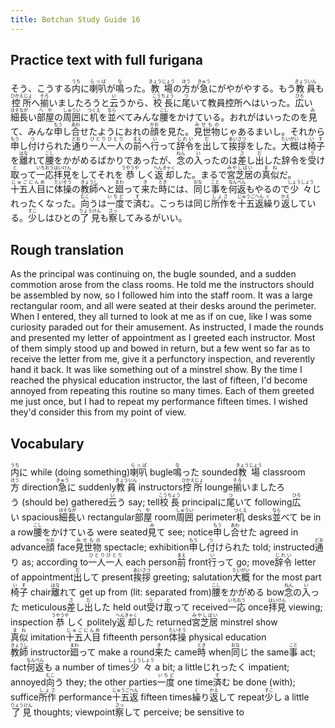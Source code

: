 ```yaml
---
title: Botchan Study Guide 16
---
```


## Practice text with full furigana

<p>
そう、こうする<ruby><rb>内</rb><rt>うち</rt></ruby>に<ruby><rb>喇叭</rb><rt>らっぱ</rt></ruby>が<ruby><rb>鳴</rb><rt>な</rt></ruby>った。<ruby><rb>教場</rb><rt>きょうじょう</rt></ruby>の<ruby><rb>方</rb><rt>ほう</rt></ruby>が<ruby><rb>急</rb><rt>きゅう</rt></ruby>にがやがやする。もう<ruby><rb>教員</rb><rt>きょういん</rt></ruby>も<ruby><rb>控所</rb><rt>ひかえじょ</rt></ruby>へ<ruby><rb>揃</rb><rt>そろ</rt></ruby>いましたろうと<ruby><rb>云</rb><rt>い</rt></ruby>うから、<ruby><rb>校長</rb><rt>こうちょう</rt></ruby>に<ruby><rb>尾</rb><rt>つ</rt></ruby>いて教員控所へはいった。<ruby><rb>広</rb><rt>ひろ</rt></ruby>い<ruby><rb>細長</rb><rt>ほそなが</rt></ruby>い<ruby><rb>部屋</rb><rt>へや</rt></ruby>の<ruby><rb>周囲</rb><rt>しゅうい</rt></ruby>に<ruby><rb>机</rb><rt>つくえ</rt></ruby>を<ruby><rb>並</rb><rt>なら</rt></ruby>べてみんな<ruby><rb>腰</rb><rt>こし</rt></ruby>をかけている。おれがはいったのを<ruby><rb>見</rb><rt>み</rt></ruby>て、みんな<ruby><rb>申</rb><rt>もう</rt></ruby>し<ruby><rb>合</rb><rt>あわ</rt></ruby>せたようにおれの<ruby><rb>顔</rb><rt>かお</rt></ruby>を見た。<ruby><rb>見世物</rb><rt>みせもの</rt></ruby>じゃあるまいし。それから<ruby><rb>申</rb><rt>もう</rt></ruby>し<ruby><rb>付</rb><rt>つ</rt></ruby>けられた<ruby><rb>通</rb><rt>どお</rt></ruby>り<ruby><rb>一人一人</rb><rt>ひとりびとり</rt></ruby>の<ruby><rb>前</rb><rt>まえ</rt></ruby>へ<ruby><rb>行</rb><rt>い</rt></ruby>って<ruby><rb>辞令</rb><rt>じれい</rt></ruby>を<ruby><rb>出</rb><rt>だ</rt></ruby>して<ruby><rb>挨拶</rb><rt>あいさつ</rt></ruby>をした。<ruby><rb>大概</rb><rt>たいがい</rt></ruby>は<ruby><rb>椅子</rb><rt>いす</rt></ruby>を<ruby><rb>離</rb><rt>はな</rt></ruby>れて<ruby><rb>腰</rb><rt>こし</rt></ruby>をかがめるばかりであったが、<ruby><rb>念</rb><rt>ねん</rt></ruby>の<ruby><rb>入</rb><rt>い</rt></ruby>ったのは<ruby><rb>差</rb><rt>さ</rt></ruby>し<ruby><rb>出</rb><rt>だ</rt></ruby>した辞令を<ruby><rb>受</rb><rt>う</rt></ruby>け<ruby><rb>取</rb><rt>と</rt></ruby>って<ruby><rb>一応</rb><rt>いちおう</rt></ruby><ruby><rb>拝見</rb><rt>はいけん</rt></ruby>をしてそれを<ruby><rb>恭</rb><rt>うやうや</rt></ruby>しく<ruby><rb>返却</rb><rt>へんきゃく</rt></ruby>した。まるで<ruby><rb>宮芝居</rb><rt>みやしばい</rt></ruby>の<ruby><rb>真似</rb><rt>まね</rt></ruby>だ。<ruby><rb>十五人目</rb><rt>じゅごにんめ</rt></ruby>に<ruby><rb>体操</rb><rt>たいそう</rt></ruby>の<ruby><rb>教師</rb><rt>きょうし</rt></ruby>へと<ruby><rb>廻</rb><rt>まわ</rt></ruby>って<ruby><rb>来</rb><rt>き</rt></ruby>た<ruby><rb>時</rb><rt>とき</rt></ruby>には、<ruby><rb>同</rb><rt>おな</rt></ruby>じ<ruby><rb>事</rb><rt>こと</rt></ruby>を<ruby><rb>何返</rb><rt>なんべん</rt></ruby>もやるので<ruby><rb>少々</rb><rt>しょうしょう</rt></ruby>じれったくなった。<ruby><rb>向</rb><rt>むこ</rt></ruby>うは<ruby><rb>一度</rb><rt>いちど</rt></ruby>で<ruby><rb>済</rb><rt>す</rt></ruby>む。こっちは同じ<ruby><rb>所作</rb><rt>しょさ</rt></ruby>を<ruby><rb>十五返</rb><rt>じゅうごへん</rt></ruby><ruby><rb>繰</rb><rt>く</rt></ruby>り<ruby><rb>返</rb><rt>かえ</rt></ruby>している。<ruby><rb>少</rb><rt>すこ</rt></ruby>しはひとの<ruby><rb>了見</rb><rt>りょうけん</rt></ruby>も<ruby><rb>察</rb><rt>さっ</rt></ruby>してみるがいい。
</p>


## Rough translation

As the principal was continuing on, the bugle sounded, and a sudden commotion arose from the class rooms. He told me the instructors should be assembled by now, so I followed him into the staff room. It was a large rectangular room, and all were seated at their desks around the perimeter. When I entered, they all turned to look at me as if on cue, like I was some curiosity paraded out for their amusement. As instructed, I made the rounds and presented my letter of appointment as I greeted each instructor. Most of them simply stood up and bowed in return, but a few went so far as to receive the letter from me, give it a perfunctory inspection, and reverently hand it back. It was like something out of a minstrel show. By the time I reached the physical education instructor, the last of fifteen, I'd become annoyed from repeating this routine so many times. Each of them greeted me just once, but I had to repeat my performance fifteen times. I wished they'd consider this from my point of view. 


## Vocabulary

<p>
<span className="vocabstudy"><ruby><rb>内</rb><rt>うち</rt></ruby>に&nbsp;while (doing something)</span><span className="vocabstudy"><ruby><rb>喇叭</rb><rt>らっぱ</rt></ruby>&nbsp;bugle</span><span className="vocabstudy"><ruby><rb>鳴</rb><rt>な</rt></ruby>った&nbsp;sounded</span><span className="vocabstudy"><ruby><rb>教場</rb><rt>きょうじょう</rt></ruby>&nbsp;classroom</span><span className="vocabstudy"><ruby><rb>方</rb><rt>ほう</rt></ruby>&nbsp;direction</span><span className="vocabstudy"><ruby><rb>急</rb><rt>きゅう</rt></ruby>に&nbsp;suddenly</span><span className="vocabstudy"><ruby><rb>教員</rb><rt>きょういん</rt></ruby>&nbsp;instructors</span><span className="vocabstudy"><ruby><rb>控所</rb><rt>ひかえじょ</rt></ruby>&nbsp;lounge</span><span className="vocabstudy"><ruby><rb>揃</rb><rt>そろ</rt></ruby>いましたろう&nbsp;(should be) gathered</span><span className="vocabstudy"><ruby><rb>云</rb><rt>い</rt></ruby>う&nbsp;say; tell</span><span className="vocabstudy"><ruby><rb>校長</rb><rt>こうちょう</rt></ruby>&nbsp;principal</span><span className="vocabstudy">に<ruby><rb>尾</rb><rt>つ</rt></ruby>いて&nbsp;following</span><span className="vocabstudy"><ruby><rb>広</rb><rt>ひろ</rt></ruby>い&nbsp;spacious</span><span className="vocabstudy"><ruby><rb>細長</rb><rt>ほそなが</rt></ruby>い&nbsp;rectangular</span><span className="vocabstudy"><ruby><rb>部屋</rb><rt>へや</rt></ruby>&nbsp;room</span><span className="vocabstudy"><ruby><rb>周囲</rb><rt>しゅうい</rt></ruby>&nbsp;perimeter</span><span className="vocabstudy"><ruby><rb>机</rb><rt>つくえ</rt></ruby>&nbsp;desks</span><span className="vocabstudy"><ruby><rb>並</rb><rt>なら</rt></ruby>べて&nbsp;be in a row</span><span className="vocabstudy"><ruby><rb>腰</rb><rt>こし</rt></ruby>をかけている&nbsp;were seated</span><span className="vocabstudy"><ruby><rb>見</rb><rt>み</rt></ruby>て&nbsp;see; notice</span><span className="vocabstudy"><ruby><rb>申</rb><rt>もう</rt></ruby>し<ruby><rb>合</rb><rt>あわ</rt></ruby>せた&nbsp;agreed in advance</span><span className="vocabstudy"><ruby><rb>顔</rb><rt>かお</rt></ruby>&nbsp;face</span><span className="vocabstudy"><ruby><rb>見世物</rb><rt>みせもの</rt></ruby>&nbsp;spectacle; exhibition</span><span className="vocabstudy"><ruby><rb>申</rb><rt>もう</rt></ruby>し<ruby><rb>付</rb><rt>つ</rt></ruby>けられた&nbsp;told; instructed</span><span className="vocabstudy"><ruby><rb>通</rb><rt>どお</rt></ruby>り&nbsp;as; according to</span><span className="vocabstudy"><ruby><rb>一人一人</rb><rt>ひとりびとり</rt></ruby>&nbsp;each person</span><span className="vocabstudy"><ruby><rb>前</rb><rt>まえ</rt></ruby>&nbsp;front</span><span className="vocabstudy"><ruby><rb>行</rb><rt>い</rt></ruby>って&nbsp;go; move</span><span className="vocabstudy"><ruby><rb>辞令</rb><rt>じれい</rt></ruby>&nbsp;letter of appointment</span><span className="vocabstudy"><ruby><rb>出</rb><rt>だ</rt></ruby>して&nbsp;present</span><span className="vocabstudy"><ruby><rb>挨拶</rb><rt>あいさつ</rt></ruby>&nbsp;greeting; salutation</span><span className="vocabstudy"><ruby><rb>大概</rb><rt>たいがい</rt></ruby>&nbsp;for the most part</span><span className="vocabstudy"><ruby><rb>椅子</rb><rt>いす</rt></ruby>&nbsp;chair</span><span className="vocabstudy"><ruby><rb>離</rb><rt>はな</rt></ruby>れて&nbsp;get up from (lit: separated from)</span><span className="vocabstudy"><ruby><rb>腰</rb><rt>こし</rt></ruby>をかがめる&nbsp;bow</span><span className="vocabstudy"><ruby><rb>念</rb><rt>ねん</rt></ruby>の<ruby><rb>入</rb><rt>い</rt></ruby>った&nbsp;meticulous</span><span className="vocabstudy"><ruby><rb>差</rb><rt>さ</rt></ruby>し<ruby><rb>出</rb><rt>だ</rt></ruby>した&nbsp;held out</span><span className="vocabstudy"><ruby><rb>受</rb><rt>う</rt></ruby>け<ruby><rb>取</rb><rt>と</rt></ruby>って&nbsp;received</span><span className="vocabstudy"><ruby><rb>一応</rb><rt>いちおう</rt></ruby>&nbsp;once</span><span className="vocabstudy"><ruby><rb>拝見</rb><rt>はいけん</rt></ruby>&nbsp;viewing; inspection</span><span className="vocabstudy"><ruby><rb>恭</rb><rt>うやうや</rt></ruby>しく&nbsp;politely</span><span className="vocabstudy"><ruby><rb>返却</rb><rt>へんきゃく</rt></ruby>した&nbsp;returned</span><span className="vocabstudy"><ruby><rb>宮芝居</rb><rt>みやしばい</rt></ruby>&nbsp;minstrel show</span><span className="vocabstudy"><ruby><rb>真似</rb><rt>まね</rt></ruby>&nbsp;imitation</span><span className="vocabstudy"><ruby><rb>十五人目</rb><rt>じゅごにんめ</rt></ruby>&nbsp;fifteenth person</span><span className="vocabstudy"><ruby><rb>体操</rb><rt>たいそう</rt></ruby>&nbsp;physical education</span><span className="vocabstudy"><ruby><rb>教師</rb><rt>きょうし</rt></ruby>&nbsp;instructor</span><span className="vocabstudy"><ruby><rb>廻</rb><rt>まわ</rt></ruby>って&nbsp;make a round</span><span className="vocabstudy"><ruby><rb>来</rb><rt>き</rt></ruby>た&nbsp;came</span><span className="vocabstudy"><ruby><rb>時</rb><rt>とき</rt></ruby>&nbsp;when</span><span className="vocabstudy"><ruby><rb>同</rb><rt>おな</rt></ruby>じ&nbsp;the same</span><span className="vocabstudy"><ruby><rb>事</rb><rt>こと</rt></ruby>&nbsp;act; fact</span><span className="vocabstudy"><ruby><rb>何返</rb><rt>なんべん</rt></ruby>も&nbsp;a number of times</span><span className="vocabstudy"><ruby><rb>少々</rb><rt>しょうしょう</rt></ruby>&nbsp;a bit; a little</span><span className="vocabstudy">じれったく&nbsp;impatient; annoyed</span><span className="vocabstudy"><ruby><rb>向</rb><rt>むこ</rt></ruby>う&nbsp;they; the other parties</span><span className="vocabstudy"><ruby><rb>一度</rb><rt>いちど</rt></ruby>&nbsp;one time</span><span className="vocabstudy"><ruby><rb>済</rb><rt>す</rt></ruby>む&nbsp;be done (with); suffice</span><span className="vocabstudy"><ruby><rb>所作</rb><rt>しょさ</rt></ruby>&nbsp;performance</span><span className="vocabstudy"><ruby><rb>十五返</rb><rt>じゅうごへん</rt></ruby>&nbsp;fifteen times</span><span className="vocabstudy"><ruby><rb>繰</rb><rt>く</rt></ruby>り<ruby><rb>返</rb><rt>かえ</rt></ruby>して&nbsp;repeat</span><span className="vocabstudy"><ruby><rb>少</rb><rt>すこ</rt></ruby>し&nbsp;a little</span><span className="vocabstudy"><ruby><rb>了見</rb><rt>りょうけん</rt></ruby>&nbsp;thoughts; viewpoint</span><span className="vocabstudy"><ruby><rb>察</rb><rt>さっ</rt></ruby>して&nbsp;perceive; be sensitive to</span>
</p>
